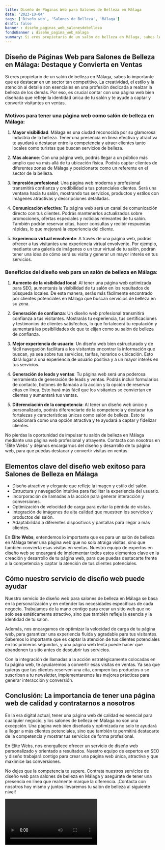```yaml
---
title: Diseño de Páginas Web para Salones de Belleza en Málaga
date: '2023-10-04'
tags: ['Diseño web', 'Salones de Belleza', 'Málaga']
draft: false
banner : diseño_paginas_web_salonesdebelleza
fondoBanner : diseño_pagina_web_málaga
summary: Si eres propietario de un salón de belleza en Málaga, sabes lo importante que es destacar en un sector tan competitivo. La creatividad, el estilo y la atención al detalle son esenciales en una profesión dedicada a realzar la belleza de los demás. Por eso, es crucial contar con una página web bien diseñada que refleje la identidad única de tu salón y te ayude a captar y convertir visitantes en ventas.
---
```


## Diseño de Páginas Web para Salones de Belleza en Málaga: Destaque y Convierta en Ventas

Si eres propietario de un salón de belleza en Málaga, sabes lo importante que es destacar en un sector tan competitivo. La creatividad, el estilo y la atención al detalle son esenciales en una profesión dedicada a realzar la belleza de los demás. Por eso, es crucial contar con una página web bien diseñada que refleje la identidad única de tu salón y te ayude a captar y convertir visitantes en ventas.

### Motivos para tener una página web como salón de belleza en Málaga:

1. **Mayor visibilidad**: Málaga es una ciudad reconocida por su glamorosa industria de la belleza. Tener una presencia en línea efectiva y atractiva te ayudará a destacar entre la competencia y atraer clientes tanto locales como turistas que buscan servicios de belleza.

2. **Más alcance**: Con una página web, podrás llegar a un público más amplio que va más allá de tu ubicación física. Podrás captar clientes de diferentes zonas de Málaga y posicionarte como un referente en el sector de la belleza.

3. **Impresión profesional**: Una página web moderna y profesional transmitirá confianza y credibilidad a tus potenciales clientes. Será una ventana hacia tu salón, mostrando tus servicios, productos y estilos con imágenes atractivas y descripciones detalladas.

4. **Comunicación efectiva**: Tu página web será un canal de comunicación directo con tus clientes. Podrás mantenerlos actualizados sobre promociones, ofertas especiales y noticias relevantes de tu salón. También podrán reservar citas, hacer consultas y recibir respuestas rápidas, lo que mejorará la experiencia del cliente.

5. **Experiencia virtual envolvente**: A través de una página web, podrás ofrecer a tus visitantes una experiencia virtual envolvente. Por ejemplo, mediante una galería de imágenes o un tour virtual de tu salón, podrán tener una idea de cómo será su visita y generar un mayor interés en tus servicios.

### Beneficios del diseño web para un salón de belleza en Málaga:

1. **Aumento de la visibilidad local**: Al tener una página web optimizada para SEO, aumentarás la visibilidad de tu salón en los resultados de búsqueda locales. De esta manera, serás más fácilmente encontrado por clientes potenciales en Málaga que buscan servicios de belleza en su zona.

2. **Generación de confianza**: Un diseño web profesional transmitirá confianza a tus visitantes. Mostrarás tu experiencia, tus certificaciones y testimonios de clientes satisfechos, lo que fortalecerá tu reputación y aumentará las posibilidades de que te elijan como su salón de belleza de confianza.

3. **Mejor experiencia de usuario**: Un diseño web bien estructurado y de fácil navegación facilitará a los visitantes encontrar la información que buscan, ya sea sobre tus servicios, tarifas, horarios o ubicación. Esto dará lugar a una experiencia de usuario positiva y a un mayor interés en tus servicios.

4. **Generación de leads y ventas**: Tu página web será una poderosa herramienta de generación de leads y ventas. Podrás incluir formularios de contacto, botones de llamada a la acción y la opción de reservar citas en línea. Esto hará más fácil que los visitantes se conviertan en clientes y aumentará tus ventas.

5. **Diferenciación de la competencia**: Al tener un diseño web único y personalizado, podrás diferenciarte de la competencia y destacar tus fortalezas y características únicas como salón de belleza. Esto te posicionará como una opción atractiva y te ayudará a captar y fidelizar clientes.

No pierdas la oportunidad de impulsar tu salón de belleza en Málaga mediante una página web profesional y atrayente. Contacta con nosotros en 'Élite Webs' y déjanos encargarnos del diseño y desarrollo de tu página web, para que puedas destacar y convertir visitas en ventas.

<GifSeo />

<Cta />

## Elementos clave del diseño web exitoso para Salones de Belleza en Málaga

- Diseño atractivo y elegante que refleje la imagen y estilo del salón.
- Estructura y navegación intuitiva para facilitar la experiencia del usuario.
- Incorporación de llamadas a la acción para generar interacción y conversiones.
- Optimización de velocidad de carga para evitar la pérdida de visitas.
- Integración de imágenes de alta calidad que muestren los servicios y productos del salón.
- Adaptabilidad a diferentes dispositivos y pantallas para llegar a más clientes.

En **Élite Webs**, entendemos lo importante que es para un salón de belleza en Málaga tener una página web que no solo atraiga visitas, sino que también convierta esas visitas en ventas. Nuestro equipo de expertos en diseño web se encargará de implementar todos estos elementos clave en la creación y desarrollo de tu página web, para que puedas destacarte frente a la competencia y captar la atención de tus clientes potenciales.

## Cómo nuestro servicio de diseño web puede ayudar

Nuestro servicio de diseño web para salones de belleza en Málaga se basa en la personalización y en entender las necesidades específicas de cada negocio. Trabajamos de la mano contigo para crear un sitio web que no solo sea estéticamente atractivo, sino que también refleje la esencia y la identidad de tu salón.

Además, nos encargamos de optimizar la velocidad de carga de tu página web, para garantizar una experiencia fluida y agradable para tus visitantes. Sabemos lo importante que es captar la atención de tus clientes potenciales en los primeros segundos, y una página web lenta puede hacer que abandonen tu sitio antes de descubrir tus servicios.

Con la integración de llamadas a la acción estratégicamente colocadas en tu página web, te ayudaremos a convertir esas visitas en ventas. Ya sea que quieras que tus clientes reserven una cita, compren tus productos o se suscriban a tu newsletter, implementaremos las mejores prácticas para generar interacción y conversión.

## Conclusión: La importancia de tener una página web de calidad y contratarnos a nosotros

En la era digital actual, tener una página web de calidad es esencial para cualquier negocio, y los salones de belleza en Málaga no son una excepción. Una página web bien diseñada y optimizada no solo te ayudará a llegar a más clientes potenciales, sino que también te permitirá destacarte de la competencia y mostrar tus servicios de forma profesional.

En Élite Webs, nos enorgullece ofrecer un servicio de diseño web personalizado y orientado a resultados. Nuestro equipo de expertos en SEO y diseño trabajará contigo para crear una página web única, atractiva y que maximice las conversiones.

No dejes que la competencia te supere. Contrata nuestros servicios de diseño web para salones de belleza en Málaga y asegúrate de tener una presencia en línea que realmente marque la diferencia. ¡Contacta con nosotros hoy mismo y juntos llevaremos tu salón de belleza al siguiente nivel!

<Video />

<CtaBot job='Salones de Belleza' city='Málaga'/>

<Gmaps query='Málaga+españa+maps' />